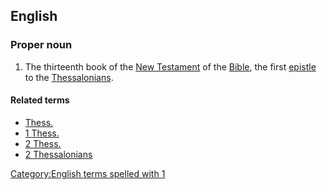 ==English==

===Proper noun===
{{en-proper noun}}

{{book of the Bible|First Epistle to the Thessalonians}}
# {{biblical}}  The thirteenth book of the [[New Testament]] of the [[Bible]], the first [[epistle]] to the [[Thessalonian]]s.

====Related terms====
*[[Thess.]]
*[[1 Thess.]]
*[[2 Thess.]]
*[[2 Thessalonians]]

[[Category:English terms spelled with 1]]